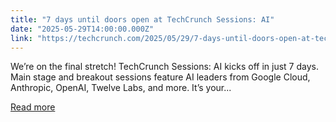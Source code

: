 ```yaml
---
title: "7 days until doors open at TechCrunch Sessions: AI"
date: "2025-05-29T14:00:00.000Z"
link: "https://techcrunch.com/2025/05/29/7-days-until-doors-open-at-techcrunch-sessions-ai/"
---
```


We’re on the final stretch! TechCrunch Sessions: AI kicks off in just 7 days. Main stage and breakout sessions feature AI leaders from Google Cloud, Anthropic, OpenAI, Twelve Labs, and more. It’s your...

[Read more](https://techcrunch.com/2025/05/29/7-days-until-doors-open-at-techcrunch-sessions-ai/)
